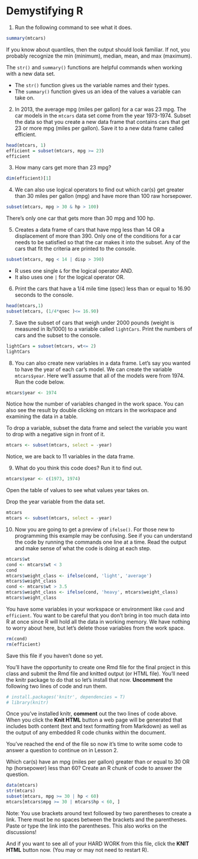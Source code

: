 Demystifying R
========================================================

1. Run the following command to see what it does.
```{r}
summary(mtcars)
```

If you know about quantiles, then the output should look familiar.
If not, you probably recognize the min (minimum), median, mean, and max (maximum).

The `str()` and `summary()` functions are helpful commands when working with a new data set.

- The `str()` function gives us the variable names and their types.
- The `summary()` function gives us an idea of the values a variable can take on.

2. In 2013, the average mpg (miles per gallon) for a car was 23 mpg.
The car models in the `mtcars` data set come from the year 1973-1974.
Subset the data so that you create a new data frame that contains
cars that get 23 or more mpg (miles per gallon). Save it to a new data
frame called efficient.

```{r}
head(mtcars, 1)
efficient = subset(mtcars, mpg >= 23)
efficient
```

3. How many cars get more than 23 mpg? 

```{r}
dim(efficient)[1]
```

4. We can also use logical operators to find out which car(s) get greater
than 30 miles per gallon (mpg) and have more than 100 raw horsepower.

```{r}
subset(mtcars, mpg > 30 & hp > 100)
```

There's only one car that gets more than 30 mpg and 100 hp.

5. Creates a data frame of cars that have mpg less than 14
OR a displacement of more than 390. Only one of the conditions for a car
needs to be satisfied so that the car makes it into the subset. Any of the
cars that fit the criteria are printed to the console.

```{r}
subset(mtcars, mpg < 14 | disp > 390)
```


- R uses one single `&` for the logical operator AND. 
- It also uses one `|` for the logical operator OR.

6. Print the cars that have a 1/4 mile time (qsec) less than or equal to
16.90 seconds to the console.

```{r}
head(mtcars,1)
subset(mtcars, (1/4*qsec )<= 16.90)
```

7. Save the subset of cars that weigh under 2000 pounds (weight is measured in lb/1000)
to a variable called `lightCars`. Print the numbers of cars and the subset to the console.

```{r}
lightCars = subset(mtcars, wt<= 2)
lightCars
```

8. You can also create new variables in a data frame. Let's say you wanted
to have the year of each car's model. We can create the variable
`mtcars$year`. Here we'll assume that all of the models were from 1974.
Run the code below.

```{r}
mtcars$year <- 1974
```

Notice how the number of variables changed in the work space. You can
also see the result by double clicking on mtcars in the workspace and
examining the data in a table.

To drop a variable, subset the data frame and select the variable you
want to drop with a negative sign in front of it.

```{r}
mtcars <- subset(mtcars, select = -year)
```

Notice, we are back to 11 variables in the data frame.

9. What do you think this code does? Run it to find out.

```{r}
mtcars$year <- c(1973, 1974)
```

Open the table of values to see what values year takes on.

Drop the year variable from the data set.
```{r}
mtcars
mtcars <- subset(mtcars, select = -year)
```


10. Now you are going to get a preview of `ifelse()`. For those new
to programming this example may be confusing. See if you can understand
the code by running the commands one line at a time. Read the output and
make sense of what the code is doing at each step.

```{r}
mtcars$wt
cond <- mtcars$wt < 3
cond
mtcars$weight_class <- ifelse(cond, 'light', 'average')
mtcars$weight_class
cond <- mtcars$wt > 3.5
mtcars$weight_class <- ifelse(cond, 'heavy', mtcars$weight_class)
mtcars$weight_class
```

You have some variables in your workspace or environment like `cond` and
`efficient`. You want to be careful that you don't bring in too much data
into R at once since R will hold all the data in working memory. We have
nothing to worry about here, but let's delete those variables from the
work space.

```{r}
rm(cond)
rm(efficient)
```

Save this file if you haven't done so yet.

You'll have the opportunity to create one Rmd file for the final project in
this class and submit the Rmd file and knitted output (or HTML file). You'll
need the knitr package to do that so let's install that now. **Uncomment** the
following two lines of code and run them.

```{r}
# install.packages('knitr', dependencies = T)
# library(knitr)
```

Once you've installed knitr, **comment** out the two lines of code above.
When you click the **Knit HTML** button a web page will be generated that
includes both content (text and text formatting from Markdown) as well as
the output of any embedded R code chunks within the document.


You've reached the end of the file so now it's time to write some code to
answer a question to continue on in Lesson 2.

Which car(s) have an mpg (miles per gallon) greater than or equal to 30
OR hp (horsepower) less than 60? Create an R chunk of code to answer the question.

```{r}
data(mtcars)
str(mtcars)
subset(mtcars, mpg >= 30 | hp < 60)
mtcars[mtcars$mpg >= 30 | mtcars$hp < 60, ]
```


Note: You use brackets around text followed by two parentheses to create a link.
There must be no spaces between the brackets and the parentheses. Paste or type
the link into the parentheses. This also works on the discussions!

And if you want to see all of your HARD WORK from this file, click
the **KNIT HTML** button now. (You may or may not need to restart R).